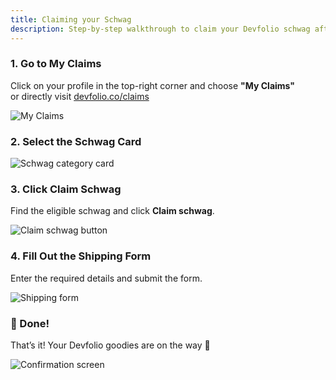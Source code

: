 ```yaml
---
title: Claiming your Schwag
description: Step-by-step walkthrough to claim your Devfolio schwag after participating in a hackathon.
---
```




### 1. Go to **My Claims**

Click on your profile in the top-right corner and choose **"My Claims"**  
or directly visit [devfolio.co/claims](https://devfolio.co/claims)

<p><img src="/assets/image 135 (1) (1).png" alt="My Claims" /></p>


### 2. Select the **Schwag** Card

<p><img src="/assets/image 133 (1).png" alt="Schwag category card" /></p>


### 3. Click **Claim Schwag**

Find the eligible schwag and click **Claim schwag**.

<p><img src="/assets/pika-1682066192886-1x 1.png" alt="Claim schwag button" /></p>


### 4. Fill Out the Shipping Form

Enter the required details and submit the form.

<p><img src="/assets/pika-1682066306949-1x 1.png" alt="Shipping form" /></p>


### 🎉 Done!

That’s it! Your Devfolio goodies are on the way 🚚

<p><img src="/assets/image (39).png" alt="Confirmation screen" /></p>
